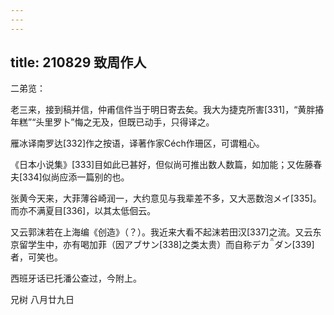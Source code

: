 ```yaml
---
---
---
```

title: 210829 致周作人
---




二弟览：

老三来，接到稿并信，仲甫信件当于明日寄去矣。我大为捷克所害[331]，“黄胖摏年糕”“头里罗卜”悔之无及，但既已动手，只得译之。

雁冰译南罗达[332]作之按语，译著作家Céch作珊区，可谓粗心。

《日本小说集》[333]目如此已甚好，但似尚可推出数人数篇，如加能；又佐藤春夫[334]似尚应添一篇别的也。

张黄今天来，大菲薄谷崎润一，大约意见与我辈差不多，又大恶数泡メイ[335]。而亦不满夏目[336]，以其太低佪云。

又云郭沫若在上海编《创造》（？）。我近来大看不起沫若田汉[337]之流。又云东京留学生中，亦有喝加菲（因アブサン[338]之类太贵）而自称デカダン[339]者，可笑也。

西班牙话已托潘公查过，今附上。

兄树 八月廿九日